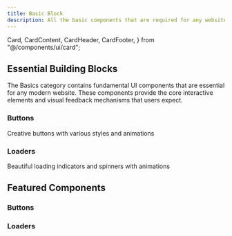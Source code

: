 ```yaml
---
title: Basic Block
description: All the basic components that are required for any website.
---
```


  Card,
  CardContent,
  CardHeader,
  CardFooter,
} from "@/components/ui/card";

## Essential Building Blocks

The Basics category contains fundamental UI components that are essential for any modern website. These components provide the core interactive elements and visual feedback mechanisms that users expect.

<div className="grid grid-cols-1 gap-6 sm:grid-cols-2 md:grid-cols-2 mt-6 mb-10">
  <Link href="/docs/basic/buttons" className="no-underline">
  <Card className="group relative overflow-hidden border border-white/10 bg-gradient-to-b from-secondary/60 to-secondary/20 shadow-[0px_2px_10px_0px_rgba(255,255,255,0.1)_inset] hover:shadow-md transition-all duration-300">
    <div className="absolute inset-0 bg-[radial-gradient(circle_at_top_left,transparent_55%,#ffffff10)] opacity-0 group-hover:opacity-100 transition-opacity duration-300"></div>
    <CardHeader className="flex flex-row items-start gap-4">
      <div className="p-2 rounded-lg bg-primary/10 text-primary">
        <MousePointerClick className="h-6 w-6" />
      </div>
      <div className="space-y-1 text-left">
        <h3 className="text-2xl m-0 font-semibold tracking-tight">Buttons</h3>
        <p className="text-sm text-muted-foreground">Creative buttons with various styles and animations</p>
      </div>
    </CardHeader>
  </Card>
  </Link>

  <Link href="/docs/basic/loaders" className="no-underline">
  <Card className="group relative overflow-hidden border border-white/10 bg-gradient-to-b from-secondary/60 to-secondary/20 shadow-[0px_2px_10px_0px_rgba(255,255,255,0.1)_inset] hover:shadow-md transition-all duration-300">
    <div className="absolute inset-0 bg-[radial-gradient(circle_at_top_left,transparent_55%,#ffffff10)] opacity-0 group-hover:opacity-100 transition-opacity duration-300"></div>
    <CardHeader className="flex flex-row items-start gap-4">
      <div className="p-2 rounded-lg bg-primary/10 text-primary">
        <Loader2 className="h-6 w-6 animate-spin" />
      </div>
      <div className="space-y-1 text-left">
        <h3 className="text-2xl m-0 font-semibold tracking-tight">Loaders</h3>
        <p className="text-sm text-muted-foreground">Beautiful loading indicators and spinners with animations</p>
      </div>
    </CardHeader>
  </Card>
  </Link>
</div>

## Featured Components

### Buttons

<div className="mb-10 grid gap-5 md:grid-cols-2 xl:grid-cols-2">
  <DrawerCodePreview
    name="star-on-github"
    responsive
    code={(await extractSourceCode("star-on-github")).code}
    lang="tsx"
    classNameComponentContainer="p-16 pt-24"
  />
  <DrawerCodePreview
    name="btn-gradient1"
    responsive
    code={(await extractSourceCode("btn-gradient1")).code}
    lang="tsx"
    classNameComponentContainer="p-16 pt-24"
  />
</div>

### Loaders

<div className="grid gap-5 md:grid-cols-2 xl:grid-cols-2">
  <DrawerCodePreview
    name="classic-loader"
    responsive
    code={(await extractSourceCode("classic-loader")).code}
    lang="tsx"
    classNameComponentContainer="p-16 pt-24"
  />
  <DrawerCodePreview
    name="bouncing-loader"
    responsive
    code={(await extractSourceCode("bouncing-loader")).code}
    lang="tsx"
    classNameComponentContainer="p-16 pt-24"
  />
</div>
